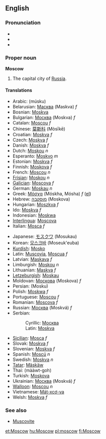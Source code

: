 ==English==
{{Wikipedia2|Moscow, Russia}}
===Pronunciation===
*{{IPA|(''British'') /ˈmɒskəʊ/, (''US'') /ˈmɑskaʊ/}}
*{{SAMPA|/"mQsk@U/}}
*{{AHD|//mŏskäu/}}

===Proper noun===
'''Moscow'''

#The capital city of [[Russia]].

====Translations====
{{top}}
*Arabic: {{ARchar|[[موسكو]]}} (músku)
*Belarusian: [[Масква]] (Maskva) ''f''
*Bosnian: [[Moskva#Bosnian|Moskva]] {{f}}
*Bulgarian: [[Москва]] (Moskva) ''f''
*Catalan: [[Moscou]] ''f''
*Chinese: [[莫斯科]] (Mòsīkē)
*Croatian: [[Moskva]] ''f''
*Czech: [[Moskva]] ''f''
*Danish: [[Moskva]] ''f''
*Dutch: [[Moskou]] ''n''
*Esperanto: [[Moskvo]] ''m''
*Estonian: [[Moskva]] ''f''
*Finnish: [[Moskova]] ''f''
*French: [[Moscou]] ''n''
*[[Frisian]]: [[Moskou]] ''n''
*[[Galician]]: [[Moscova]] ''f''
*German: [[Moskau]] ''n''
*Greek: [[Μόσχα]] (Móskha, Mósha) ''f'' ([[:el:Μόσχα|el]])
*Hebrew: [[מוסקבה]] (Moskova)
*Hungarian: [[Moszkva]] ''f''
*Ido: [[Moskva]] ''f''
*Indonesian: [[Moskwa]]
*[[Interlingua]]: [[Moscova]]
*Italian: [[Mosca]] ''f''
{{mid}}
*Japanese: [[モスクワ]] (Mosukau)
*Korean: [[모스크바]] (Moseuk'euba)
*[[Kurdish]]: [[Mosko]]
*Latin: [[Muscovia]], [[Moscua]] ''f''
*Latvian: [[Maskava]] ''f''
*Limburgish: [[Moskou]] ''n''
*Lithuanian: [[Maskva]] ''f''
*[[Letzeburgish]]: [[Moskau]]
*Moldovan: [[Москова]] (Moskova) ''f''
*Persian: {{FAchar|[[مسکو]]}} (Mosku)
*Polish: [[Moskwa]] ''f''
*Portuguese: [[Moscou]] ''f''
*Romanian: [[Moscova]] ''f''
*Russian: [[Москва]] (Moskvá) ''f''
*Serbian:
*:Cyrillic: [[Москва#Serbian|Москва]] {{f}}
*:Latin: [[Moskva#Serbian|Moskva]]  {{f}}
*[[Sicilian]]: [[Mosca]] ''f''
*Slovak: [[Moskva]] ''f''
*Slovenian: [[Moskva]] ''f''
*Spanish: [[Moscú]] ''n''
*Swedish: [[Moskva]] ''n''
*[[Tatar]]: [[Mäskäw]]
*Thai: {{THchar|[[มอสโก]]}} (mààwt-goh)
*Turkish: [[Moskova]]
*Ukrainian: [[Москва]] (Moskvá) ''f''
*[[Walloon]]: [[Moscou]] ''n''
*Vietnamese: [[Mát-xcơ-va]]
*Welsh: [[Moskva]] ''f''
{{bottom}}

===See also===
*[[Muscovite]]

[[et:Moscow]]
[[hu:Moscow]]
[[pl:moscow]]
[[fi:Moscow]]